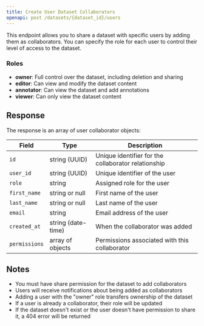 ```yaml
---
title: Create User Dataset Collaborators
openapi: post /datasets/{dataset_id}/users
---
```


This endpoint allows you to share a dataset with specific users by adding them as collaborators. You can specify the role for each user to control their level of access to the dataset.

### Roles

- **owner**: Full control over the dataset, including deletion and sharing
- **editor**: Can view and modify the dataset content
- **annotator**: Can view the dataset and add annotations
- **viewer**: Can only view the dataset content

## Response

The response is an array of user collaborator objects:

| Field | Type | Description |
| ----- | ---- | ----------- |
| `id` | string (UUID) | Unique identifier for the collaborator relationship |
| `user_id` | string (UUID) | Unique identifier of the user |
| `role` | string | Assigned role for the user |
| `first_name` | string or null | First name of the user |
| `last_name` | string or null | Last name of the user |
| `email` | string | Email address of the user |
| `created_at` | string (date-time) | When the collaborator was added |
| `permissions` | array of objects | Permissions associated with this collaborator |

## Notes

- You must have share permission for the dataset to add collaborators
- Users will receive notifications about being added as collaborators
- Adding a user with the "owner" role transfers ownership of the dataset
- If a user is already a collaborator, their role will be updated
- If the dataset doesn't exist or the user doesn't have permission to share it, a 404 error will be returned